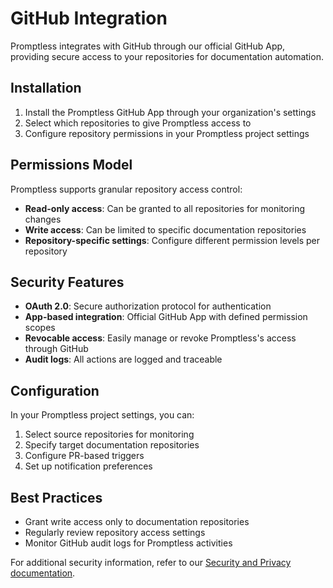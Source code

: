 # GitHub Integration

Promptless integrates with GitHub through our official GitHub App, providing secure access to your repositories for documentation automation.

## Installation

1. Install the Promptless GitHub App through your organization's settings
2. Select which repositories to give Promptless access to
3. Configure repository permissions in your Promptless project settings

## Permissions Model

Promptless supports granular repository access control:
- **Read-only access**: Can be granted to all repositories for monitoring changes
- **Write access**: Can be limited to specific documentation repositories
- **Repository-specific settings**: Configure different permission levels per repository

## Security Features

- **OAuth 2.0**: Secure authorization protocol for authentication
- **App-based integration**: Official GitHub App with defined permission scopes
- **Revocable access**: Easily manage or revoke Promptless's access through GitHub
- **Audit logs**: All actions are logged and traceable

## Configuration

In your Promptless project settings, you can:
1. Select source repositories for monitoring
2. Specify target documentation repositories
3. Configure PR-based triggers
4. Set up notification preferences

## Best Practices

- Grant write access only to documentation repositories
- Regularly review repository access settings
- Monitor GitHub audit logs for Promptless activities

For additional security information, refer to our [Security and Privacy documentation](/security-and-privacy).
